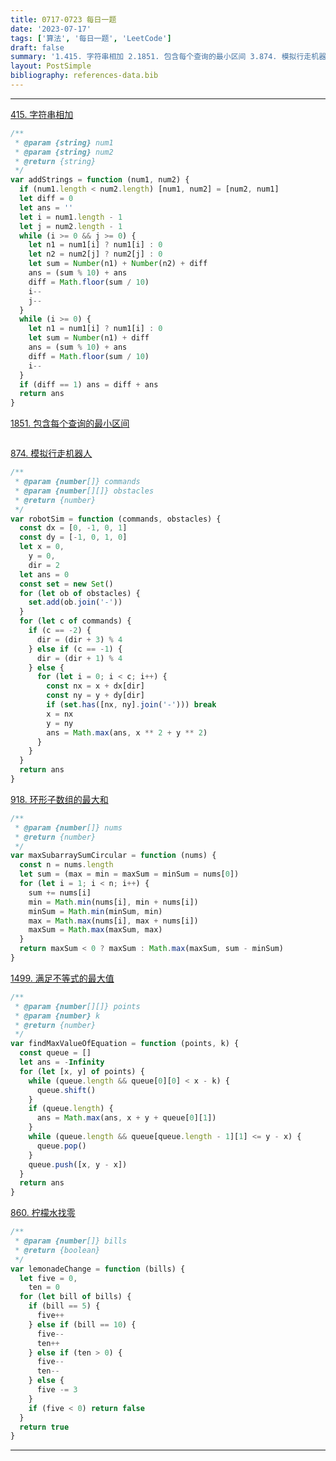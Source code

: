 ```yaml
---
title: 0717-0723 每日一题
date: '2023-07-17'
tags: ['算法', '每日一题', 'LeetCode']
draft: false
summary: '1.415. 字符串相加 2.1851. 包含每个查询的最小区间 3.874. 模拟行走机器人 4.918. 环形子数组的最大和 5.1499. 满足不等式的最大值 6.860. 柠檬水找零'
layout: PostSimple
bibliography: references-data.bib
---
```


---

[415. 字符串相加](https://leetcode.cn/problems/add-strings/)

```js
/**
 * @param {string} num1
 * @param {string} num2
 * @return {string}
 */
var addStrings = function (num1, num2) {
  if (num1.length < num2.length) [num1, num2] = [num2, num1]
  let diff = 0
  let ans = ''
  let i = num1.length - 1
  let j = num2.length - 1
  while (i >= 0 && j >= 0) {
    let n1 = num1[i] ? num1[i] : 0
    let n2 = num2[j] ? num2[j] : 0
    let sum = Number(n1) + Number(n2) + diff
    ans = (sum % 10) + ans
    diff = Math.floor(sum / 10)
    i--
    j--
  }
  while (i >= 0) {
    let n1 = num1[i] ? num1[i] : 0
    let sum = Number(n1) + diff
    ans = (sum % 10) + ans
    diff = Math.floor(sum / 10)
    i--
  }
  if (diff == 1) ans = diff + ans
  return ans
}
```

[1851. 包含每个查询的最小区间](https://leetcode.cn/problems/minimum-interval-to-include-each-query/)

```js

```

[874. 模拟行走机器人](https://leetcode.cn/problems/walking-robot-simulation/)

```js
/**
 * @param {number[]} commands
 * @param {number[][]} obstacles
 * @return {number}
 */
var robotSim = function (commands, obstacles) {
  const dx = [0, -1, 0, 1]
  const dy = [-1, 0, 1, 0]
  let x = 0,
    y = 0,
    dir = 2
  let ans = 0
  const set = new Set()
  for (let ob of obstacles) {
    set.add(ob.join('-'))
  }
  for (let c of commands) {
    if (c == -2) {
      dir = (dir + 3) % 4
    } else if (c == -1) {
      dir = (dir + 1) % 4
    } else {
      for (let i = 0; i < c; i++) {
        const nx = x + dx[dir]
        const ny = y + dy[dir]
        if (set.has([nx, ny].join('-'))) break
        x = nx
        y = ny
        ans = Math.max(ans, x ** 2 + y ** 2)
      }
    }
  }
  return ans
}
```

[918. 环形子数组的最大和](https://leetcode.cn/problems/maximum-sum-circular-subarray/)

```js
/**
 * @param {number[]} nums
 * @return {number}
 */
var maxSubarraySumCircular = function (nums) {
  const n = nums.length
  let sum = (max = min = maxSum = minSum = nums[0])
  for (let i = 1; i < n; i++) {
    sum += nums[i]
    min = Math.min(nums[i], min + nums[i])
    minSum = Math.min(minSum, min)
    max = Math.max(nums[i], max + nums[i])
    maxSum = Math.max(maxSum, max)
  }
  return maxSum < 0 ? maxSum : Math.max(maxSum, sum - minSum)
}
```

[1499. 满足不等式的最大值](https://leetcode.cn/problems/max-value-of-equation/)

```js
/**
 * @param {number[][]} points
 * @param {number} k
 * @return {number}
 */
var findMaxValueOfEquation = function (points, k) {
  const queue = []
  let ans = -Infinity
  for (let [x, y] of points) {
    while (queue.length && queue[0][0] < x - k) {
      queue.shift()
    }
    if (queue.length) {
      ans = Math.max(ans, x + y + queue[0][1])
    }
    while (queue.length && queue[queue.length - 1][1] <= y - x) {
      queue.pop()
    }
    queue.push([x, y - x])
  }
  return ans
}
```

[860. 柠檬水找零](https://leetcode.cn/problems/lemonade-change/)

```js
/**
 * @param {number[]} bills
 * @return {boolean}
 */
var lemonadeChange = function (bills) {
  let five = 0,
    ten = 0
  for (let bill of bills) {
    if (bill == 5) {
      five++
    } else if (bill == 10) {
      five--
      ten++
    } else if (ten > 0) {
      five--
      ten--
    } else {
      five -= 3
    }
    if (five < 0) return false
  }
  return true
}
```

---
